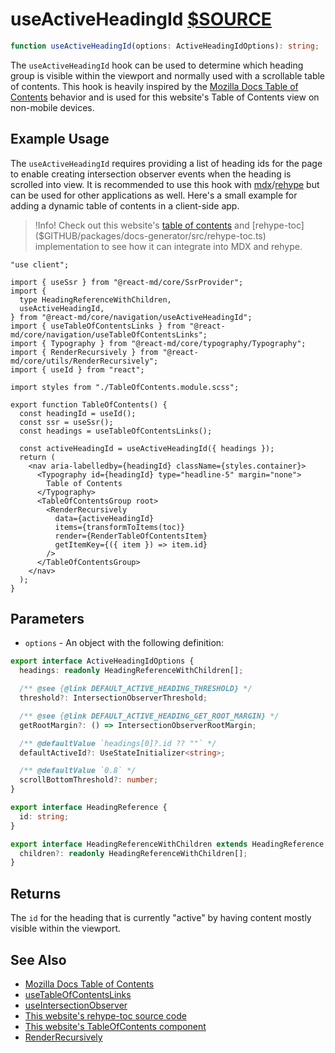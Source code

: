 # useActiveHeadingId [$SOURCE](packages/core/src/useActiveHeadingId.tsx)

```ts disableTransform
function useActiveHeadingId(options: ActiveHeadingIdOptions): string;
```

The `useActiveHeadingId` hook can be used to determine which heading group is
visible within the viewport and normally used with a scrollable table of
contents. This hook is heavily inspired by the
[Mozilla Docs Table of Contents](https://github.com/mdn/yari/blob/231d6aab8f1c8efe159d268c261446c5b7ae12d9/client/src/document/hooks.ts#L171)
behavior and is used for this website's Table of Contents view on non-mobile devices.

## Example Usage

The `useActiveHeadingId` requires providing a list of heading ids for the page
to enable creating intersection observer events when the heading is scrolled
into view. It is recommended to use this hook with
[mdx](https://mdxjs.com/)/[rehype](https://github.com/rehypejs/rehype) but can be
used for other applications as well. Here's a small example for adding a
dynamic table of contents in a client-side app.

> !Info! Check out this website's
> [table of contents]($GITHUB/apps/docs/src/components/TableOfContents/TableOfContents.tsx)
> and [rehype-toc]($GITHUB/packages/docs-generator/src/rehype-toc.ts)
> implementation to see how it can integrate into MDX and rehype.

```tsx
"use client";

import { useSsr } from "@react-md/core/SsrProvider";
import {
  type HeadingReferenceWithChildren,
  useActiveHeadingId,
} from "@react-md/core/navigation/useActiveHeadingId";
import { useTableOfContentsLinks } from "@react-md/core/navigation/useTableOfContentsLinks";
import { Typography } from "@react-md/core/typography/Typography";
import { RenderRecursively } from "@react-md/core/utils/RenderRecursively";
import { useId } from "react";

import styles from "./TableOfContents.module.scss";

export function TableOfContents() {
  const headingId = useId();
  const ssr = useSsr();
  const headings = useTableOfContentsLinks();

  const activeHeadingId = useActiveHeadingId({ headings });
  return (
    <nav aria-labelledby={headingId} className={styles.container}>
      <Typography id={headingId} type="headline-5" margin="none">
        Table of Contents
      </Typography>
      <TableOfContentsGroup root>
        <RenderRecursively
          data={activeHeadingId}
          items={transformToItems(toc)}
          render={RenderTableOfContentsItem}
          getItemKey={({ item }) => item.id}
        />
      </TableOfContentsGroup>
    </nav>
  );
}
```

## Parameters

- `options` - An object with the following definition:

```ts disableTransform
export interface ActiveHeadingIdOptions {
  headings: readonly HeadingReferenceWithChildren[];

  /** @see {@link DEFAULT_ACTIVE_HEADING_THRESHOLD} */
  threshold?: IntersectionObserverThreshold;

  /** @see {@link DEFAULT_ACTIVE_HEADING_GET_ROOT_MARGIN} */
  getRootMargin?: () => IntersectionObserverRootMargin;

  /** @defaultValue `headings[0]?.id ?? ""` */
  defaultActiveId?: UseStateInitializer<string>;

  /** @defaultValue `0.8` */
  scrollBottomThreshold?: number;
}

export interface HeadingReference {
  id: string;
}

export interface HeadingReferenceWithChildren extends HeadingReference {
  children?: readonly HeadingReferenceWithChildren[];
}
```

## Returns

The `id` for the heading that is currently "active" by having content mostly visible within the viewport.

## See Also

- [Mozilla Docs Table of Contents](https://github.com/mdn/yari/blob/231d6aab8f1c8efe159d268c261446c5b7ae12d9/client/src/document/hooks.ts#L171)
- [useTableOfContentsLinks](./use-table-of-contents-links)
- [useIntersectionObserver](./use-intersection-observer)
- [This website's rehype-toc source code]($GITHUB/packages/docs-generator/src/rehype-toc.ts)
- [This website's TableOfContents component]($GITHUB/apps/docs/src/components/TableOfContents/TableOfContents.tsx)
- [RenderRecursively](/components/render-recursively)
